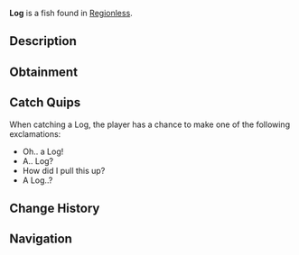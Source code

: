 {{FishInfobox
|image          = Log.png
|rarity         = Trash
|sea            = First Sea
|location       = [[Regionless]]
|sublocation    = 
|sources        = Fishing Rod
|radar_location = 
|xp             = 45
|weather        = 
|time           = 
|season         = 
|bait           = Magnet
|base_weight    = 7.5
|base_value     = 124
|weight_range   = 3
|base_chance    = 10
|base_resil     = 80
}}
'''Log''' is a {{Rarity|Trash}} fish found in [[Regionless]].

== Description ==
{{Description|A large log of wood than must have drifted on to shore. Could be great for house projects!|Bestiary Entry}}

== Obtainment ==
{{Description|Find it washed on beaches and in the ocean.|Bestiary Hint}}
{{Fish Availability|
Ancient Isle/Freshwater Pond
Ancient Isle/Waterfall
Desolate Deep/Desolate Pocket
Mushgrove Swamp
Roslit Bay/Clam Abundance
Roslit Bay/Coral Reef
Roslit Bay/Surrounding Ocean
Terrapin Island/Olm Cave
Terrapin Island/Surrounding Ocean
|top_rods      = 
Fast Rod\102694.51\422385.02;
Fischer's Rod\101569.13\373484.74;
Training Rod\76376.25\448950.19;
Flimsy Rod\75365.45\469966.09;
Buddy Bond Rod\64622.81\410451.4;
Astralhook Rod\46320.3\87233.97;
Ethereal Prism Rod\44169.77\73462.01;
No-Life Rod\43873.49\43873.49;
Seraphic Rod\43638.87\43638.87;
Challenger's Rod\39943.21\39943.21;
Rod Of The Forgotten Fang\39848.43\39848.43;
Blazebringer Rod\39674.74\39674.74;
Free Spirit Rod\38315.69\38315.69;
Verdant Shear Rod\37341.58\37341.58;
Zeus Rod\37245.83\37245.83;
Rod Of The Depths\36243.18\36243.18;
Depthseeker Rod\34068.75\34068.75;
Rod Of The Exalted One\34033.94\34033.94;
Trident Rod\30707.14\30707.14;
Avalanche Rod\30580.18\30580.18;
Volcanic Rod\28264.06\28264.06;
Steady Rod\7900.63\7900.63
|recommended   = Training Rod
}}

== Catch Quips ==
When catching a Log, the player has a chance to make one of the following exclamations:
* Oh.. a Log!
* A.. Log?
* How did I pull this up?
* A Log..?

== Change History ==
{{Change History|{{subst:Current Version}}}}

== Navigation ==
{{Fish Navbox|Regionless}}
